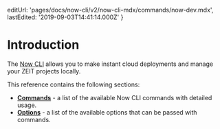 
  editUrl: 'pages/docs/now-cli/v2/now-cli-mdx/commands/now-dev.mdx',
  lastEdited: '2019-09-03T14:41:14.000Z'
}

# Introduction

The [Now CLI](/download) allows you to make instant cloud deployments and manage your ZEIT projects locally.

This reference contains the following sections:

- [<b>Commands</b>](#commands) - a list of the available Now CLI commands with detailed usage.
- [<b>Options</b>](#options) - a list of the available options that can be passed with commands.
